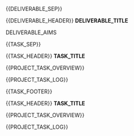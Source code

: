 {{DELIVERABLE_SEP}}



{{DELIVERABLE_HEADER}} __DELIVERABLE_TITLE__



DELIVERABLE_AIMS



{{TASK_SEP}}



{{TASK_HEADER}} __TASK_TITLE__



{{PROJECT_TASK_OVERVIEW}}





{{PROJECT_TASK_LOG}}



{{TASK_FOOTER}}



{{TASK_HEADER}} __TASK_TITLE__



{{PROJECT_TASK_OVERVIEW}}





{{PROJECT_TASK_LOG}}




